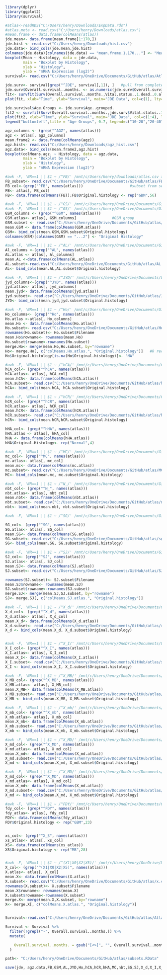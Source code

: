```r
library(dplyr)
library(ggplot2)
library(survival)

```

```r
#atlas<-readRDS("C:/Users/henry/Downloads/ExpData.rds")
#atlas.meta <- read.csv("C:/Users/henry/Downloads/atlas.csv")
#mean.frame <- data.frame(colMeans(atlas))
jde.mean<- data.frame(mean.frame[1:170,])
jde.hist <- read.csv("C:/Users/henry/Downloads/hist.csv")
jde.data<- bind_cols(jde.mean,jde.hist)
colnames(jde.data)[colnames(jde.data) == "mean.frame.1.170..."] <- "Mean"
boxplot(Mean ~ Histology, data = jde.data,
        main = "Boxplot by Histology", 
        xlab = "Histology", 
        ylab = "mRNA Expression (log2)")
survival<- read.csv("C:/Users/henry/OneDrive/Documents/GitHub/atlas/AtlasSurvival.csv")
```



```r
jde.surv<- survival[grep("^JDE", survival[,1]), ]   #pull from complete survival
jde.surv$Overall.survival..months. <- as.numeric(jde.surv$Overall.survival..months.)
fit<- survfit(Surv(Overall.survival..months.,Vital.status..1.dead..0.alive.)~1, data=jde.surv)
plot(fit, xlab="Time", ylab="Survival", main="JDE Data", col=c(1), lty=c(1),conf.int = F)
```


```r
jde.survival$Age.Groups <- jde.surv$Age..grouped.
fit2 <- survfit(Surv(Overall.survival..months.,jde.surv$Vital.status..1.dead..0.alive.)~strata(jde.surv$Age..grouped.), data=jde.surv)
plot(fit2, xlab="Time", ylab="Survival", main="JDE Data", col=c(1:4), lty=c(1),conf.int = F)
legend("bottomleft",title = "Age Groups", 0.7, legend=c("10-20","20-40","40-60","60-80"), lty=1, col=1:4) #missing data for 10-20 Group

```

```r
agz_columns <- (grep("^AGZ", names(atlas)))
agz <- atlas[, agz_columns]
mean.frame2 <- data.frame(colMeans(agz))
agz.hist<- read.csv("C:/Users/henry/Downloads/agz_hist.csv")
agz.data<- bind_cols(mean.frame2,agz.hist)
boxplot(colMeans.agz. ~ Histology, data = agz.data,
        main = "Boxplot by Histology", 
        xlab = "Histology", 
        ylab = "mRNA Expression (log2)")
```

```r
#awk -F, 'NR==1 || $1 ~ /^FB/' /mnt/c/Users/henry/downloads/atlas.csv >FB.csv    #extracts rows that begin with GS and can be modified to extract other groups
FB_subset<- read.csv("C:/Users/henry/OneDrive/Documents/GitHub/atlas/FB.csv")   #Load data
FB_col<-(grep("^FB", names(atlas)))                     #subset from second data set          
FB<- atlas[, FB_col]
FB<- data.frame(colMeans(FB));FB$Original.histology <- rep("GBM",56)
```


```r
#awk -F, 'NR==1 || $1 ~ /^GS/' /mnt/c/Users/henry/OneDrive/Documents/GitHub/atlas/AtlasSurvival.csv >GSM.csv 
#awk -F, 'NR==1 || $1 ~ /^GS/' /mnt/c/Users/henry/OneDrive/Documents/GitHub/atlas/atlas.csv >GSM2.csv
GSM_columns <- (grep("^GSM", names(atlas)))
GSM.atlas<- atlas[, GSM_columns]                #GSM group
GSM.subset <- read.csv("C:/Users/henry/OneDrive/Documents/GitHub/atlas/GSM2.csv")    
mean.GSM <- data.frame(colMeans(GSM.atlas))
GSM<- bind_cols(mean.GSM,GSM.subset$Original.histology)
colnames(GSM)[colnames(GSM) == "...2"] <- "Original Histology"
```


```r
#awk -F, 'NR==1 || $1 ~ /^AL/' /mnt/c/Users/henry/OneDrive/Documents/GitHub/atlas/atlas.csv >AL.csv
Al_columns <-(grep("^AL", names(atlas)))
AL.atlas <- atlas[, Al_columns]
mean.AL <-data.frame(colMeans(AL.atlas))
AL.subset<-read.csv("C:/Users/henry/OneDrive/Documents/GitHub/atlas/AL.csv")
AL<- bind_cols(mean.AL,AL.subset$Original.histology)
```


```r
#awk -F, 'NR==1 || $1 ~ /^JYD/' /mnt/c/Users/henry/OneDrive/Documents/GitHub/atlas/atlas.csv >JYD.csv
jyd_columns<-(grep("^JYD", names(atlas)))
jyd.atlas<- atlas[, jyd_columns]
mean.jyd<- data.frame(colMeans(jyd.atlas))
jyd.subset<- read.csv("C:/Users/henry/OneDrive/Documents/GitHub/atlas/JYD.csv")
JYD<- bind_cols(mean.jyd,jyd.subset$Original.histology)
```


```r
#awk -F, 'NR==1 || $1 ~ /^Ho/' /mnt/c/Users/henry/OneDrive/Documents/GitHub/atlas/atlas.csv >Ho.csv
Ho_columns<- (grep("^Ho", names(atlas)))
Ho.atlas <-atlas[, Ho_columns]
mean.Ho <- data.frame(colMeans(Ho.atlas))
Ho.subset<- read.csv("C:/Users/henry/OneDrive/Documents/GitHub/atlas/Ho.csv")
rownames(Ho.subset)<- Ho.subset$Filename
mean.Ho$rowname<- rownames(mean.Ho)
Ho.subset$rowname<-rownames(Ho.subset)
merge.Ho<- merge(mean.Ho,Ho.subset, by="rowname")
Ho<- merge.Ho[, c("colMeans.Ho.atlas.", "Original.histology")]   #R recognizes "Na" histology as null
Ho$Original.histology[is.na(Ho$Original.histology)]<- "NA"

```

```r
#awk -F, 'NR==1 || $1 ~ /^hCA/' /mnt/c/Users/henry/OneDrive/Documents/GitHub/atlas/atlas.csv >hCA.csv
hCA_col<- (grep("^hCA", names(atlas)))
hCA.atlas<- atlas[, hCA_col]
mean.hCA<- data.frame(colMeans(hCA.atlas))
hCA.subset<- read.csv("C:/Users/henry/OneDrive/Documents/GitHub/atlas/hCA.csv")
hCA<- bind_cols(mean.hCA, hCA.subset$Original.histology)

#awk -F, 'NR==1 || $1 ~ /^hCR/' /mnt/c/Users/henry/OneDrive/Documents/GitHub/atlas/atlas.csv >hCR.csv
hCR_col<- (grep("^hCR", names(atlas)))
hCR.atlas<- atlas[, hCR_col]
mean.hCR<- data.frame(colMeans(hCR.atlas))
hCR.subset<- read.csv("C:/Users/henry/OneDrive/Documents/GitHub/atlas/hCR.csv")
hCR<- bind_cols(mean.hCR,hCR.subset$Original.histology)

hHA_col<- (grep("^hHA", names(atlas)))
hHA.atlas <- atlas[, hHA_col]
hHA <- data.frame(colMeans(hHA.atlas))
hHA$Original.Histology<- rep("Normal",4)
```

```r
#awk -F, 'NR==1 || $1 ~ /^MC/' /mnt/c/Users/henry/OneDrive/Documents/GitHub/atlas/atlas.csv >MC.csv
mc_col<- (grep("^MC", names(atlas)))
mc.atlas<- atlas[, mc_col]
mean.mc<- data.frame(colMeans(mc.atlas))
mc.subset<- read.csv("C:/Users/henry/OneDrive/Documents/GitHub/atlas/MC.csv")
MC<- bind_cols(mean.mc, mc.subset$Original.histology)

#awk -F, 'NR==1 || $1 ~ /^N_/' /mnt/c/Users/henry/OneDrive/Documents/GitHub/atlas/atlas.csv >nbt.csv
nbt_col<- (grep("^N_", names(atlas)))
nbt.atlas<- atlas[, nbt_col]
mean.nbt<- data.frame(colMeans(nbt.atlas))
nbt.subset<- read.csv("C:/Users/henry/OneDrive/Documents/GitHub/atlas/nbt.csv")
nbt<- bind_cols(mean.nbt, nbt.subset$Original.histology)

#awk -F, 'NR==1 || $1 ~ /^SG/' /mnt/c/Users/henry/OneDrive/Documents/GitHub/atlas/atlas.csv >sg.csv

SG_col<- (grep("^SG", names(atlas)))
SG.atlas<- atlas[, SG_col]
mean.SG<- data.frame(colMeans(SG.atlas))
SG.subset<- read.csv("C:/Users/henry/OneDrive/Documents/GitHub/atlas/sg.csv")
SG<- bind_cols(mean.SG, SG.subset$Original.histology)

#awk -F, 'NR==1 || $1 ~ /^SJ/' /mnt/c/Users/henry/OneDrive/Documents/GitHub/atlas/atlas.csv >SJ.csv
SJ_col<- (grep("^SJ", names(atlas)))
SJ.atlas<- atlas[, SJ_col]
mean.SJ<- data.frame(colMeans(SJ.atlas))
SJ.subset<- read.csv("C:/Users/henry/OneDrive/Documents/GitHub/atlas/SJ.csv")

rownames(SJ.subset)<- SJ.subset$Filename
mean.SJ$rowname<- rownames(mean.SJ)
SJ.subset$rowname<-rownames(SJ.subset)
merge.SJ<- merge(mean.SJ,SJ.subset, by="rowname")
SJ<- merge.SJ[, c("colMeans.SJ.atlas.", "Original.histology")]
```

```r
#awk -F, 'NR==1 || $1 ~ /^X_d/' /mnt/c/Users/henry/OneDrive/Documents/GitHub/atlas/atlas.csv >x_d.csv
X_d_col<- (grep("^X_d", names(atlas)))
X_d.atlas<- atlas[, X_d_col]
mean.X_d<- data.frame(colMeans(X_d.atlas))
X_d.subset<- read.csv("C:/Users/henry/OneDrive/Documents/GitHub/atlas/x_d.csv")
X_d <- bind_cols(mean.X_d, X_d.subset$Original.histology)


#awk -F, 'NR==1 || $1 ~ /^X_I/' /mnt/c/Users/henry/OneDrive/Documents/GitHub/atlas/atlas.csv >x_i.csv
X_I_col<- (grep("^X_I", names(atlas)))
X_I.atlas<- atlas[, X_I_col]
mean.X_I<- data.frame(colMeans(X_I.atlas))
X_I.subset<- read.csv("C:/Users/henry/OneDrive/Documents/GitHub/atlas/x_i.csv")
X_I <- bind_cols(mean.X_I, X_I.subset$Original.histology)

#awk -F, 'NR==1 || $1 ~ /^X_MB/' /mnt/c/Users/henry/OneDrive/Documents/GitHub/atlas/atlas.csv >x_MBR.csv
X_MB_col<- (grep("^X_MB", names(atlas)))
X_MB.atlas<- atlas[, X_MB_col]
mean.X_MB<- data.frame(colMeans(X_MB.atlas))
X_MB.subset<- read.csv("C:/Users/henry/OneDrive/Documents/GitHub/atlas/x_MBR.csv")
X_MB <- bind_cols(mean.X_MB, X_MB.subset$Original.histology)

#awk -F, 'NR==1 || $1 ~ /^X_mb/' /mnt/c/Users/henry/OneDrive/Documents/GitHub/atlas/atlas.csv >x_mb.csv
X_mb_col<- (grep("^X_mb", names(atlas)))
X_mb.atlas<- atlas[, X_mb_col]
mean.X_mb<- data.frame(colMeans(X_mb.atlas))
X_mb.subset<- read.csv("C:/Users/henry/OneDrive/Documents/GitHub/atlas/x_mb.csv")
X_mb <- bind_cols(mean.X_mb, X_mb.subset$Original.histology)

#awk -F, 'NR==1 || $1 ~ /^X_MD/' /mnt/c/Users/henry/OneDrive/Documents/GitHub/atlas/atlas.csv >x_md.csv
X_md_col<- (grep("^X_MD", names(atlas)))
X_md.atlas<- atlas[, X_md_col]
mean.X_md<- data.frame(colMeans(X_md.atlas))
X_md.subset<- read.csv("C:/Users/henry/OneDrive/Documents/GitHub/atlas/x_md.csv")
X_md <- bind_cols(mean.X_md, X_md.subset$Original.histology)

#awk -F, 'NR==1 || $1 ~ /^X_MD/' /mnt/c/Users/henry/OneDrive/Documents/GitHub/atlas/atlas.csv >x_md.csv
X_md_col<- (grep("^X_MD", names(atlas)))
X_md.atlas<- atlas[, X_md_col]
mean.X_md<- data.frame(colMeans(X_md.atlas))
X_md.subset<- read.csv("C:/Users/henry/OneDrive/Documents/GitHub/atlas/x_md.csv")
X_md <- bind_cols(mean.X_md, X_md.subset$Original.histology)

#awk -F, 'NR==1 || $1 ~ /^FDY/' /mnt/c/Users/henry/OneDrive/Documents/GitHub/atlas/atlas.csv >fdy.csv
fdy_col<- (grep("^FDY", names(atlas)))
fdy_atlas<- atlas[, fdy_col]
FDY<- data.frame(colMeans(fdy_atlas))
FDY$Original.histology <- rep("GBM",23)


xs_col<- (grep("^X_S", names(atlas)))
xs_atlas<- atlas[, xs_col]
XS<- data.frame(colMeans(xs_atlas))
XS$Original.histology <- rep("MB",28)


#awk -F, 'NR==1 || $1 ~ /^(X1|X0|X2|X5)/' /mnt/c/Users/henry/OneDrive/Documents/GitHub/atlas/atlas.csv >x.csv
X_col<- (grep("^(X1|X0|X2|X5)", names(atlas)))
X.atlas<- atlas[, X_col]
mean.X<- data.frame(colMeans(X.atlas))
X.subset<- read.csv("C:/Users/henry/OneDrive/Documents/GitHub/atlas/x.csv")
rownames(X.subset)<- X.subset$Filename
mean.X$rowname<- rownames(mean.X)
X.subset$rowname<-rownames(X.subset)
merge.X<- merge(mean.X,X.subset, by="rowname")
X<- merge.X[, c("colMeans.X.atlas.", "Original.histology")]



```



```r
Survival<-read.csv("C:/Users/henry/OneDrive/Documents/GitHub/atlas/AtlasSurvival.csv")

Survival <- Survival %>%
  filter(!grepl("-", Overall.survival..months.)) %>%
  mutate(

    Overall.survival..months. = gsub("[<>]", "", Overall.survival..months.) 
  )
```


```r
path<- "C:/Users/henry/OneDrive/Documents/GitHub/atlas/subsets.RData"

save(jde, agz.data,FB,GSM,AL,JYD,Ho,hCA,hCR,hHA,MC,nbt,SG,SJ,X_d,X_I,X_mb,X_md,FDY,XS,X,X_MB, file=path)
```




